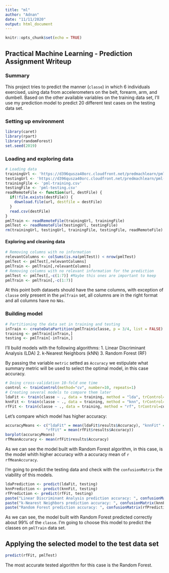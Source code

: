 ---
title: "ml"
author: "Adnan"
date: "11/11/2020"
output: html_document
---

```{r setup, include=FALSE}
knitr::opts_chunk$set(echo = TRUE)
```



## Practical Machine Learning - Prediction Assignment Writeup

### Summary
This project tries to predict the manner (`classe`) in which 6 individuals exercised, using data from accelerometers on the belt, forearm, arm, and dumbell. Based on the other available variables on the training data set, I'll use my prediction model to predict 20 different test cases on the testing data set.

### Setting up environment
```{r echo = TRUE, warning=F, message=F}
library(caret)
library(rpart)
library(randomForest)
set.seed(2019)
```

### Loading and exploring data
```{r echo=TRUE}
# Loading data
trainingUrl <- 'https://d396qusza40orc.cloudfront.net/predmachlearn/pml-training.csv'
testingUrl <- 'https://d396qusza40orc.cloudfront.net/predmachlearn/pml-testing.csv'
trainingFile <- 'pml-training.csv'
testingFile <- 'pml-testing.csv'
readRemoteFile <- function(url, destFile) {
  if(!file.exists(destFile)) {
    download.file(url, destfile = destFile)
  }
  read.csv(destFile)
}
pmlTrain <- readRemoteFile(trainingUrl, trainingFile)
pmlTest <- readRemoteFile(testingUrl, testingFile)
rm(trainingUrl, testingUrl, trainingFile, testingFile, readRemoteFile)
```
#### Exploring and cleaning data
```{r}
# Removing columns with no information
relevantColumns <- colSums(is.na(pmlTest)) < nrow(pmlTest)
pmlTest <- pmlTest[,relevantColumns]
pmlTrain <- pmlTrain[,relevantColumns]
# Removing columns with no relevant information for the prediction
pmlTest <- pmlTest[,-c(1:7)] #Maybe this ones are important to keep
pmlTrain <- pmlTrain[,-c(1:7)]
```
At this point both datasets should have the same columns, with exception of `classe` only present in the `pmlTrain` set, all columns are in the right format and all columns have no `NAs`.

### Building model
```{r}
# Partitioning the data set in training and testing
inTrain <- createDataPartition(pmlTrain$classe, p = 3/4, list = FALSE)
training <- pmlTrain[inTrain,]
testing <- pmlTrain[-inTrain,]
```

I'll build models with the following algorithms:
1. Linear Discriminant Analysis (LDA)
2. k-Nearest Neighbors (kNN)
3. Random Forest (RF)

By passing the variable `metric` setted as `Accuracy` we estipulate what summary metric will be used to select the optimal model, in this case accuracy. 
```{r echo=TRUE, warning=FALSE, message=FALSE, cache=TRUE, cachedChunk}
# Doing cross-validation 10-fold one time
control <- trainControl(method="cv", number=10, repeats=1)
# Creating several models to compare them later
ldaFit <- train(classe ~ ., data = training, method = "lda", trControl=control, metric = "Accuracy")
knnFit <- train(classe ~ ., data = training, method = "knn", trControl=control, metric = "Accuracy")
rfFit <- train(classe ~ ., data = training, method = "rf", trControl=control, metric = "Accuracy")
```

Let's compare which model has higher accuracy:
```{r}
accuracyMeans <- c("ldaFit" = mean(ldaFit$results$Accuracy), "knnFit" = mean(knnFit$results$Accuracy),
                  "rfFit" = mean(rfFit$results$Accuracy))
barplot(accuracyMeans)
rfMeanAccuracy <- mean(rfFit$results$Accuracy) 
```

As we can see the model built with Random Forest algorithm, in this case, is the model whith higher accuracy with a accuracy mean of `r rfMeanAccuracy`.

I'm going to predict the testing data and check with the `confusionMatrix` the viability of this models.
```{r echo=T, warning=F, message=F}
ldaPrediction <- predict(ldaFit, testing)
knnPrediction <- predict(knnFit, testing)
rfPrediction <- predict(rfFit, testing)
paste("Linear Discriminant Analysis prediction accuracy: ", confusionMatrix(ldaPrediction, testing$classe)$overall[1])
paste("k-Nearest Neighbors prediction accuracy: ", confusionMatrix(knnPrediction, testing$classe)$overall[1])
paste("Random Forest prediction accuracy: ", confusionMatrix(rfPrediction, testing$classe)$overall[1])
```

As we can see, the model built with Random Forest predicted correctly about 99% of the `classe`. I'm going to choose this model to predict the classes on `pmlTrain` data set.

## Applying the selected model to the test data set
```{r}
predict(rfFit, pmlTest)
```
The most accurate tested algorithm for this case is the Random Forest. 
